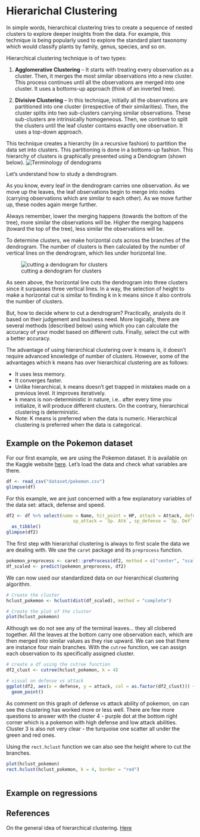 # Hierarichal Clustering  {#hierclust} 

In simple words, hierarchical clustering tries to create a sequence of nested clusters to explore deeper insights from the data. For example, this technique is being popularly used to explore the standard plant taxonomy which would classify plants by family, genus, species, and so on.

Hierarchical clustering technique is of two types:

1. **Agglomerative Clustering** – It starts with treating every observation as a cluster. Then, it merges the most similar observations into a new cluster. This process continues until all the observations are merged into one cluster. It uses a bottoms-up approach (think of an inverted tree).

2. **Divisive Clustering** – In this technique, initially all the observations are partitioned into one cluster (irrespective of their similarities). Then, the cluster splits into two sub-clusters carrying similar observations. These sub-clusters are intrinsically homogeneous. Then, we continue to split the clusters until the leaf cluster contains exactly one observation. It uses a top-down approach.


This technique creates a hierarchy (in a recursive fashion) to partition the data set into clusters. This partitioning is done in a bottoms-up fashion. This hierarchy of clusters is graphically presented using a Dendogram (shown below).
![Terminology of dendograms](otherpics/dendogram01.png)

Let’s understand how to study a dendrogram.

As you know, every leaf in the dendrogram carries one observation. As we move up the leaves, the leaf observations begin to merge into nodes (carrying observations which are similar to each other). As we move further up, these nodes again merge further.

Always remember, lower the merging happens (towards the bottom of the tree), more similar the observations will be. Higher the merging happens (toward the top of the tree), less similar the observations will be.

To determine clusters, we make horizontal cuts across the branches of the dendrogram. The number of clusters is then calculated by the number of vertical lines on the dendrogram, which lies under horizontal line.

![cutting a dendogram for clusters](otherpics/dendogram_cut.png)

As seen above, the horizontal line cuts the dendrogram into three clusters since it surpasses three vertical lines. In a way, the selection of height to make a horizontal cut is similar to finding k in k means since it also controls the number of clusters.

But, how to decide where to cut a dendrogram? Practically, analysts do it based on their judgement and business need. More logically, there are several methods (described below) using which you can calculate the accuracy of your model based on different cuts. Finally, select the cut with a better accuracy.

The advantage of using hierarchical clustering over k means is, it doesn't require advanced knowledge of number of clusters. However, some of the advantages which k means has over hierarchical clustering are as follows:

*  It uses less memory.
*  It converges faster.
*  Unlike hierarchical, k means doesn't get trapped in mistakes made on a previous level. It improves iteratively.
*  k means is non-deterministic in nature, i.e.. after every time you initialize, it will produce different clusters. On the contrary, hierarchical clustering is deterministic.
*  Note: K means is preferred when the data is numeric. Hierarchical clustering is preferred when the data is categorical.


## Example on the Pokemon dataset  
For our first example, we are using the Pokemon dataset. It is available on the Kaggle website [here](https://www.kaggle.com/abcsds/pokemon).
Let's load the data and check what variables are there.  
```r
df <- read_csv("dataset/pokemon.csv")
glimpse(df)
```

For this example, we are just concerned with a few explanatory variables of the data set: attack, defense and speed.  
```r
df2 <- df %>% select(name = Name, hit_point = HP, attack = Attack, defense = Defense, 
                         sp_attack = `Sp. Atk`, sp_defense = `Sp. Def`, speed = Speed) %>%  
  as_tibble()
glimpse(df2)
```

The first step with hierarichal clustering is always to first scale the data we are dealing with.  We use the `caret` package and its `preprocess` function.  
```r
pokemon_preprocess <- caret::preProcess(df2, method = c("center", "scale"))
df_scaled <- predict(pokemon_preprocess, df2)
```

We can now used our standardized data on our hierarchical clustering algorithm.  
```r
# Create the cluster
hclust_pokemon <- hclust(dist(df_scaled), method = "complete")

# Create the plot of the cluster
plot(hclust_pokemon)
```

Although we do not see any of the terminal leaves... they all clobered together.  All the leaves at the bottom carry one observation each, which are then merged into similar values as they rise upward. We can see that there are instance four main branches.  With the `cutree` function, we can assign each observation to its specifically assigned cluster.  
```r
# create a df using the cutree function
df2_clust <- cutree(hclust_pokemon, k = 4)

# visual on defense vs attack 
ggplot(df2, aes(x = defense, y = attack, col = as.factor(df2_clust))) + 
  geom_point()
```

As comment on this graph of defense vs attack ability of pokemon, on can see the clustering has worked more or less well.  There are few more questions to answer with the cluster 4 - purple dot at the bottom right corner which is a pokemon with high defense and low attack abilities.  Cluster 3 is also not very clear - the turquoise one scatter all under the green and red ones.  

Using the `rect.hclust` function we can also see the height where to cut the branches.  
```r
plot(hclust_pokemon)
rect.hclust(hclust_pokemon, k = 4, border = "red")
```

```r
```

 

## Example on regressions


## References 
On the general idea of hierarchical clustering.  [Here](https://www.hackerearth.com/blog/machine-learning/practical-guide-to-clustering-algorithms-evaluation-in-r/)
